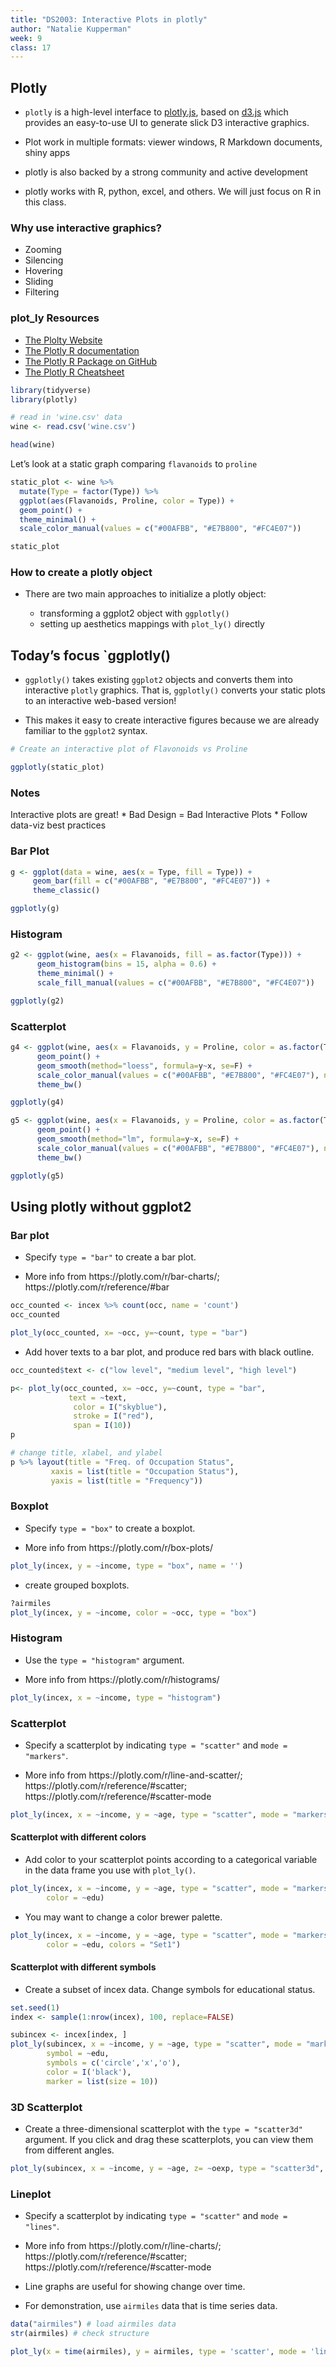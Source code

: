 ```yaml
---
title: "DS2003: Interactive Plots in plotly"
author: "Natalie Kupperman"
week: 9
class: 17
---
```

## Plotly

* `plotly` is a high-level interface to [plotly.js](https://github.com/plotly/plotly.js), based on [d3.js](https://d3js.org/) which provides an easy-to-use UI to generate slick D3 interactive graphics.

* Plot work in multiple formats: viewer windows, R Markdown documents, shiny apps

* plotly is also backed by a strong community and active development

* plotly works with R, python, excel, and others. We will just focus on R in this class.  

### Why use interactive graphics?
  - Zooming
  - Silencing
  - Hovering
  - Sliding
  - Filtering
  
### plot_ly Resources

- [The Plolty Website](https://plotly.com/)
- [The Plotly R documentation](https://plotly.com/r/)
- [The Plotly R Package on GitHub](https://github.com/plotly/plotly.R)
- [The Plotly R Cheatsheet](https://images.plot.ly/plotly-documentation/images/r_cheat_sheet.pdf)

```r
library(tidyverse)
library(plotly)
```

```r
# read in 'wine.csv' data
wine <- read.csv('wine.csv')

head(wine)
```
Let's look at a static graph comparing `flavanoids` to `proline`

```r
static_plot <- wine %>%
  mutate(Type = factor(Type)) %>%
  ggplot(aes(Flavanoids, Proline, color = Type)) +
  geom_point() +
  theme_minimal() +
  scale_color_manual(values = c("#00AFBB", "#E7B800", "#FC4E07"))

static_plot
```

### How to create a plotly object

- There are two main approaches to initialize a plotly object:  
  
   + transforming a ggplot2 object with `ggplotly()` 
   + setting up aesthetics mappings with `plot_ly()` directly

## Today's focus `ggplotly()

- `ggplotly()` takes existing `ggplot2` objects and converts them into interactive `plotly` graphics. That is, `ggplotly()` converts your static plots to an interactive web-based version!

- This makes it easy to create interactive figures because we are already familiar to the `ggplot2` syntax.

```r
# Create an interactive plot of Flavonoids vs Proline

ggplotly(static_plot)
```
### Notes
Interactive plots are great!
* Bad Design = Bad Interactive Plots
* Follow data-viz best practices

### Bar Plot

```r
g <- ggplot(data = wine, aes(x = Type, fill = Type)) + 
     geom_bar(fill = c("#00AFBB", "#E7B800", "#FC4E07")) +
     theme_classic() 

ggplotly(g)
```

### Histogram

```r
g2 <- ggplot(wine, aes(x = Flavanoids, fill = as.factor(Type))) + 
      geom_histogram(bins = 15, alpha = 0.6) +
      theme_minimal() +
      scale_fill_manual(values = c("#00AFBB", "#E7B800", "#FC4E07")) 

ggplotly(g2)
```

### Scatterplot

```r
g4 <- ggplot(wine, aes(x = Flavanoids, y = Proline, color = as.factor(Type))) + 
      geom_point() + 
      geom_smooth(method="loess", formula=y~x, se=F) + 
      scale_color_manual(values = c("#00AFBB", "#E7B800", "#FC4E07"), name = 'Type') +
      theme_bw() 

ggplotly(g4)
```
```r
g5 <- ggplot(wine, aes(x = Flavanoids, y = Proline, color = as.factor(Type))) + 
      geom_point() + 
      geom_smooth(method="lm", formula=y~x, se=F) + 
      scale_color_manual(values = c("#00AFBB", "#E7B800", "#FC4E07"), name = 'Type') +
      theme_bw()

ggplotly(g5)
```



## Using plotly without ggplot2




### Bar plot

- Specify `type = "bar"` to create a bar plot.

- More info from https://plotly.com/r/bar-charts/; https://plotly.com/r/reference/#bar

```r
occ_counted <- incex %>% count(occ, name = 'count') 
occ_counted

plot_ly(occ_counted, x= ~occ, y=~count, type = "bar")
```

- Add hover texts to a bar plot, and produce red bars with black outline.

```r
occ_counted$text <- c("low level", "medium level", "high level")

p<- plot_ly(occ_counted, x= ~occ, y=~count, type = "bar", 
             text = ~text, 
              color = I("skyblue"), 
              stroke = I("red"), 
              span = I(10))
p
```

```r
# change title, xlabel, and ylabel
p %>% layout(title = "Freq. of Occupation Status",
         xaxis = list(title = "Occupation Status"),
         yaxis = list(title = "Frequency"))
```

### Boxplot

- Specify `type = "box"` to create a boxplot.

- More info from https://plotly.com/r/box-plots/

```r
plot_ly(incex, y = ~income, type = "box", name = '')
```

- create grouped boxplots.

```r
?airmiles
plot_ly(incex, y = ~income, color = ~occ, type = "box")
```

### Histogram

- Use the `type = "histogram"` argument.

- More info from https://plotly.com/r/histograms/

```r
plot_ly(incex, x = ~income, type = "histogram")
```

### Scatterplot

- Specify a scatterplot by indicating `type = "scatter"` and `mode = "markers"`.

- More info from https://plotly.com/r/line-and-scatter/; https://plotly.com/r/reference/#scatter; https://plotly.com/r/reference/#scatter-mode

```r
plot_ly(incex, x = ~income, y = ~age, type = "scatter", mode = "markers")
```

#### Scatterplot with different colors

- Add color to your scatterplot points according to a categorical variable in the data frame you use with `plot_ly()`.

```r
plot_ly(incex, x = ~income, y = ~age, type = "scatter", mode = "markers",
        color = ~edu)
```

- You may want to change a color brewer palette.

```r
plot_ly(incex, x = ~income, y = ~age, type = "scatter", mode = "markers",
        color = ~edu, colors = "Set1")
```

#### Scatterplot with different symbols

- Create a subset of incex data. Change symbols for educational status.

```r
set.seed(1)
index <- sample(1:nrow(incex), 100, replace=FALSE)

subincex <- incex[index, ]
plot_ly(subincex, x = ~income, y = ~age, type = "scatter", mode = "markers",
        symbol = ~edu, 
        symbols = c('circle','x','o'), 
        color = I('black'), 
        marker = list(size = 10))
```

### 3D Scatterplot

- Create a three-dimensional scatterplot with the `type = "scatter3d"` argument. If you click and drag these scatterplots, you can view them from different angles.

```r
plot_ly(subincex, x = ~income, y = ~age, z= ~oexp, type = "scatter3d", mode = "markers", color = ~oexp, name="")
```

### Lineplot

- Specify a scatterplot by indicating `type = "scatter"` and `mode = "lines"`.

- More info from https://plotly.com/r/line-charts/; https://plotly.com/r/reference/#scatter; https://plotly.com/r/reference/#scatter-mode 

- Line graphs are useful for showing change over time. 

- For demonstration, use `airmiles` data that is time series data. 


```r
data("airmiles") # load airmiles data
str(airmiles) # check structure

plot_ly(x = time(airmiles), y = airmiles, type = 'scatter', mode = 'lines')
```

